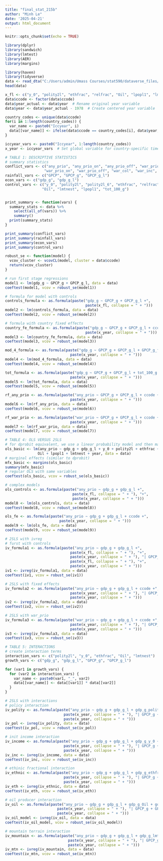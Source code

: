 ---
title: "final_stat_215b"
author: "Minh Le"
date: '2025-04-21'
output: html_document
---

```{r setup, include=FALSE}
knitr::opts_chunk$set(echo = TRUE)
```

```{r}
library(dplyr)
library(sandwich)  
library(lmtest)    
library(AER)       
library(margins)   
```

```{r}

library(haven)
library(tidyverse)
data <- read_dta("C:/Users/admin/Umass Courses/stat590/dataverse_files/mss_repdata.dta")
head(data)
```



```{r}
x_fl <- c("y_0", "polity2l", "ethfrac", "relfrac", "Oil", "lpopl1", "lmtnest")
data$ccode <- factor(data$ccode)
data$year_actual <- data$year  # Rename original year variable
data$year <- data$year_actual - 1978  # Create centered year variable

```



```{r}
country_codes <- unique(data$ccode)
for(i in 1:length(country_codes)) {
  var_name <- paste0("Iccyear", i)
  data[[var_name]] <- ifelse(data$ccode == country_codes[i], data$year, 0)
}
```



```{r}
iccyear_vars <- paste0("Iccyear", 1:length(country_codes))
x_year <- iccyear_vars  # Set global variable for country-specific time trends

# TABLE 1: DESCRIPTIVE STATISTICS
# summary statistics
conflict_vars <- c("any_prio", "any_prio_on", "any_prio_off", "war_prio", 
                  "war_prio_on", "war_prio_off", "war_col", "war_inc", "war")
rainfall_vars <- c("GPCP", "GPCP_g", "GPCP_g_l")
econ_vars <- c("gdp_g", "gdp_g_l")
control_vars <- c("y_0", "polity2l", "polity2l_6", "ethfrac", "relfrac", 
                 "Oil", "lmtnest", "lpopl1", "tot_100_g")


print_summary <- function(vars) {
  summary_stats <- data %>%
    select(all_of(vars)) %>%
    summary()
  print(summary_stats)
}
```



```{r}
print_summary(conflict_vars)
print_summary(rainfall_vars)
print_summary(econ_vars)
print_summary(control_vars)
```




```{r}
robust_se <- function(model) {
  vcov_cluster <- vcovCL(model, cluster = data$ccode)
  return(vcov_cluster)
}

# run first stage regressions
model1 <- lm(gdp_g ~ GPCP_g + GPCP_g_l, data = data)
coeftest(model1, vcov = robust_se(model1))

# formula for model with controls
controls_formula <- as.formula(paste("gdp_g ~ GPCP_g + GPCP_g_l +", 
                                     paste(x_fl, collapse = " + ")))
model2 <- lm(controls_formula, data = data)
coeftest(model2, vcov = robust_se(model2))

# formula with country fixed effects
country_fe_formula <- as.formula(paste("gdp_g ~ GPCP_g + GPCP_g_l + ccode +",
                                     paste(x_year, collapse = " + ")))
model3 <- lm(country_fe_formula, data = data)
coeftest(model3, vcov = robust_se(model3))

mod_4_formula <- as.formula(paste("gdp_g ~ GPCP_g + GPCP_g_l + GPCP_g_fl + ccode +",
                              paste(x_year, collapse = " + ")))
model4 <- lm(mod_4_formula, data = data)
coeftest(model4, vcov = robust_se(model4))

tot_formula <- as.formula(paste("gdp_g ~ GPCP_g + GPCP_g_l + tot_100_g + ccode +",
                              paste(x_year, collapse = " + ")))
model5 <- lm(tot_formula, data = data)
coeftest(model5, vcov = robust_se(model5))
```



```{r}
rf_any_prio <- as.formula(paste("any_prio ~ GPCP_g + GPCP_g_l + ccode +",
                              paste(x_year, collapse = " + ")))
model6 <- lm(rf_any_prio, data = data)
coeftest(model6, vcov = robust_se(model6))

rf_war_prio <- as.formula(paste("war_prio ~ GPCP_g + GPCP_g_l + ccode +",
                              paste(x_year, collapse = " + ")))
model7 <- lm(rf_war_prio, data = data)
coeftest(model7, vcov = robust_se(model7))
```


```{r}
# TABLE 4: OLS VERSUS 2SLS
# for dprobit equivalent, we use a linear probability model and then margins
ols_basic <- lm(any_prio ~ gdp_g + gdp_g_l + y_0 + polity2l + ethfrac + relfrac + 
               Oil + lpopl1 + lmtnest + year, data = data)
# marginal effects (similar to dprobit)
mfx_basic <- margins(ols_basic)
summary(mfx_basic)
# regular OLS with same variables
coeftest(ols_basic, vcov = robust_se(ols_basic))

# complex models
ols_controls <- as.formula(paste("any_prio ~ gdp_g + gdp_g_l +", 
                               paste(x_fl, collapse = " + "), "+",
                               paste(x_year, collapse = " + ")))
model8 <- lm(ols_controls, data = data)
coeftest(model8, vcov = robust_se(model8))

ols_fe <- as.formula(paste("any_prio ~ gdp_g + gdp_g_l + ccode +",
                         paste(x_year, collapse = " + ")))
model9 <- lm(ols_fe, data = data)
coeftest(model9, vcov = robust_se(model9))

# 2SLS with ivreg
# furst with controls
iv_formula1 <- as.formula(paste("any_prio ~ gdp_g + gdp_g_l +", 
                              paste(x_fl, collapse = " + "), "+",
                              paste(x_year, collapse = " + "), "| GPCP_g + GPCP_g_l +",
                              paste(x_fl, collapse = " + "), "+",
                              paste(x_year, collapse = " + ")))
iv1 <- ivreg(iv_formula1, data = data)
coeftest(iv1, vcov = robust_se(iv1))

# 2SLS with fixed effects
iv_formula2 <- as.formula(paste("any_prio ~ gdp_g + gdp_g_l + ccode +",
                              paste(x_year, collapse = " + "), "| GPCP_g + GPCP_g_l + ccode +",
                              paste(x_year, collapse = " + ")))
iv2 <- ivreg(iv_formula2, data = data)
coeftest(iv2, vcov = robust_se(iv2))

# 2SLS with war_prio
iv_formula3 <- as.formula(paste("war_prio ~ gdp_g + gdp_g_l + ccode +",
                              paste(x_year, collapse = " + "), "| GPCP_g + GPCP_g_l + ccode +",
                              paste(x_year, collapse = " + ")))
iv3 <- ivreg(iv_formula3, data = data)
coeftest(iv3, vcov = robust_se(iv3))
```


```{r}
# TABLE 5: INTERACTIONS
# create interaction terms
interaction_vars <- c("polity2l", "y_0", "ethfrac", "Oil", "lmtnest")
growth_vars <- c("gdp_g", "gdp_g_l", "GPCP_g", "GPCP_g_l")

for (var1 in growth_vars) {
  for (var2 in interaction_vars) {
    var_name <- paste0(var1, "_", var2)
    data[[var_name]] <- data[[var1]] * data[[var2]]
  }
}

# 2SLS with interactions
# policy interaction
iv_polity <- as.formula(paste("any_prio ~ gdp_g + gdp_g_l + gdp_g_polity2l + gdp_g_l_polity2l + ccode +",
                           paste(x_year, collapse = " + "), "| GPCP_g + GPCP_g_l + GPCP_g_polity2l + GPCP_g_l_polity2l + ccode +",
                           paste(x_year, collapse = " + ")))
iv_pol <- ivreg(iv_polity, data = data)
coeftest(iv_pol, vcov = robust_se(iv_pol))

# init income interaction
iv_income <- as.formula(paste("any_prio ~ gdp_g + gdp_g_l + gdp_g_y_0 + gdp_g_l_y_0 + ccode +",
                           paste(x_year, collapse = " + "), "| GPCP_g + GPCP_g_l + GPCP_g_y_0 + GPCP_g_l_y_0 + ccode +",
                           paste(x_year, collapse = " + ")))
iv_inc <- ivreg(iv_income, data = data)
coeftest(iv_inc, vcov = robust_se(iv_inc))

# ethinic fractional interaction
iv_ethnic <- as.formula(paste("any_prio ~ gdp_g + gdp_g_l + gdp_g_ethfrac + gdp_g_l_ethfrac + ccode +",
                           paste(x_year, collapse = " + "), "| GPCP_g + GPCP_g_l + GPCP_g_ethfrac + GPCP_g_l_ethfrac + ccode +",
                           paste(x_year, collapse = " + ")))
iv_eth <- ivreg(iv_ethnic, data = data)
coeftest(iv_eth, vcov = robust_se(iv_eth))

# oil producer interaction
iv_oil <- as.formula(paste("any_prio ~ gdp_g + gdp_g_l + gdp_g_Oil + gdp_g_l_Oil + ccode +",
                        paste(x_year, collapse = " + "), "| GPCP_g + GPCP_g_l + GPCP_g_Oil + GPCP_g_l_Oil + ccode +",
                        paste(x_year, collapse = " + ")))
iv_oil_model <- ivreg(iv_oil, data = data)
coeftest(iv_oil_model, vcov = robust_se(iv_oil_model))

# mountain terrain interaction
iv_mountain <- as.formula(paste("any_prio ~ gdp_g + gdp_g_l + gdp_g_lmtnest + gdp_g_l_lmtnest + ccode +",
                             paste(x_year, collapse = " + "), "| GPCP_g + GPCP_g_l + GPCP_g_lmtnest + GPCP_g_l_lmtnest + ccode +",
                             paste(x_year, collapse = " + ")))
iv_mtn <- ivreg(iv_mountain, data = data)
coeftest(iv_mtn, vcov = robust_se(iv_mtn))
```
























































